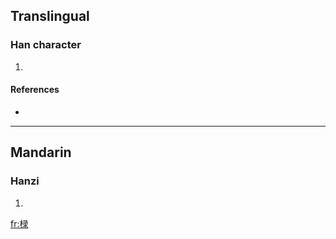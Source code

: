 ==Translingual==

===Han character===
{{Han char|rn=75|rad=木|as=08|sn=12|four=|canj=木弓一水 (DNME), 木女弓水 (DVNE)}}

# {{defn|Han|sort=木08}}

====References====
* {{Han ref|kx=0535.160|dkj=15004|hdz=21242.050|uh=6902|ud=26882}}

----

==Mandarin==

===Hanzi===
{{cmn-hanzi|pin=[[lù]] ([[lu4]])|wg=lu<sup>4</sup>}}

# {{defn|Mandarin|sort=木08}}

[[fr:椂]]